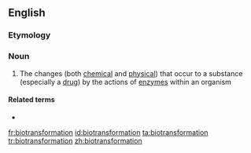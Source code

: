==English==

===Etymology===
{{prefix|en|bio|transformation}}

===Noun===
{{en-noun}}

# {{lb|en|biochemistry}} The changes (both [[chemical]] and [[physical]]) that occur to a substance (especially a [[drug]]) by the actions of [[enzyme]]s within an organism

====Related terms====
* {{l|en|biotransform}}

[[fr:biotransformation]]
[[id:biotransformation]]
[[ta:biotransformation]]
[[tr:biotransformation]]
[[zh:biotransformation]]
